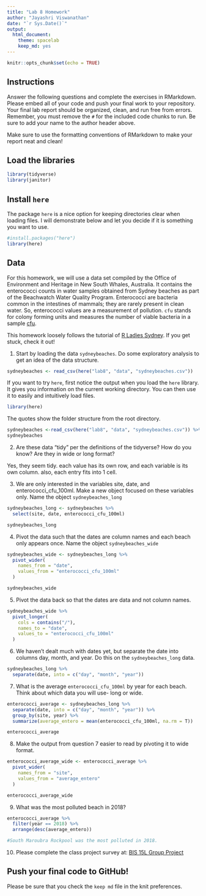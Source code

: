 ```yaml
---
title: "Lab 8 Homework"
author: "Jayashri Viswanathan"
date: "`r Sys.Date()`"
output:
  html_document: 
    theme: spacelab
    keep_md: yes
---
```


```r
knitr::opts_chunk$set(echo = TRUE)
```

## Instructions
Answer the following questions and complete the exercises in RMarkdown. Please embed all of your code and push your final work to your repository. Your final lab report should be organized, clean, and run free from errors. Remember, you must remove the `#` for the included code chunks to run. Be sure to add your name to the author header above.  

Make sure to use the formatting conventions of RMarkdown to make your report neat and clean!  

## Load the libraries
```r
library(tidyverse)
library(janitor)
``` 

## Install `here`
The package `here` is a nice option for keeping directories clear when loading files. I will demonstrate below and let you decide if it is something you want to use.  
```r
#install.packages("here")
library(here)
```

## Data
For this homework, we will use a data set compiled by the Office of Environment and Heritage in New South Whales, Australia. It contains the enterococci counts in water samples obtained from Sydney beaches as part of the Beachwatch Water Quality Program. Enterococci are bacteria common in the intestines of mammals; they are rarely present in clean water. So, enterococci values are a measurement of pollution. `cfu` stands for colony forming units and measures the number of viable bacteria in a sample [cfu](https://en.wikipedia.org/wiki/Colony-forming_unit).   

This homework loosely follows the tutorial of [R Ladies Sydney](https://rladiessydney.org/). If you get stuck, check it out!  

1. Start by loading the data `sydneybeaches`. Do some exploratory analysis to get an idea of the data structure.
```r
sydneybeaches <- read_csv(here("lab8", "data", "sydneybeaches.csv"))
```

If you want to try `here`, first notice the output when you load the `here` library. It gives you information on the current working directory. You can then use it to easily and intuitively load files.
```r
library(here)
```

The quotes show the folder structure from the root directory.
```r
sydneybeaches <-read_csv(here("lab8", "data", "sydneybeaches.csv")) %>% janitor::clean_names()
sydneybeaches
```

2. Are these data "tidy" per the definitions of the tidyverse? How do you know? Are they in wide or long format?

Yes, they seem tidy. each value has its own row, and each variable is its own column. also, each entry fits into 1 cell. 

3. We are only interested in the variables site, date, and enterococci_cfu_100ml. Make a new object focused on these variables only. Name the object `sydneybeaches_long`

```r
sydneybeaches_long <- sydneybeaches %>%
  select(site, date, enterococci_cfu_100ml)

sydneybeaches_long
```


4. Pivot the data such that the dates are column names and each beach only appears once. Name the object `sydneybeaches_wide`

```r
sydneybeaches_wide <- sydneybeaches_long %>%
  pivot_wider(
    names_from = "date",
    values_from = "enterococci_cfu_100ml"
  )

sydneybeaches_wide
```


5. Pivot the data back so that the dates are data and not column names.
```r
sydneybeaches_wide %>%
  pivot_longer(
    cols = contains("/"),
    names_to = "date", 
    values_to = "enterococci_cfu_100ml"
  )
```


6. We haven't dealt much with dates yet, but separate the date into columns day, month, and year. Do this on the `sydneybeaches_long` data.
```r
sydneybeaches_long %>%
  separate(date, into = c("day", "month", "year"))
```


7. What is the average `enterococci_cfu_100ml` by year for each beach. Think about which data you will use- long or wide.
```r
enterococci_average <- sydneybeaches_long %>%
  separate(date, into = c("day", "month", "year")) %>%
  group_by(site, year) %>%
  summarize(average_entero = mean(enterococci_cfu_100ml, na.rm = T))

enterococci_average
```


8. Make the output from question 7 easier to read by pivoting it to wide format.

```r
enterococci_average_wide <- enterococci_average %>%
  pivot_wider(
    names_from = "site",
    values_from = "average_entero"
  )

enterococci_average_wide
```


9. What was the most polluted beach in 2018?

```r
enterococci_average %>%
  filter(year == 2018) %>%
  arrange(desc(average_entero))

#South Maroubra Rockpool was the most polluted in 2018. 
```


10. Please complete the class project survey at: [BIS 15L Group Project](https://forms.gle/H2j69Z3ZtbLH3efW6)


## Push your final code to GitHub!
Please be sure that you check the `keep md` file in the knit preferences.   